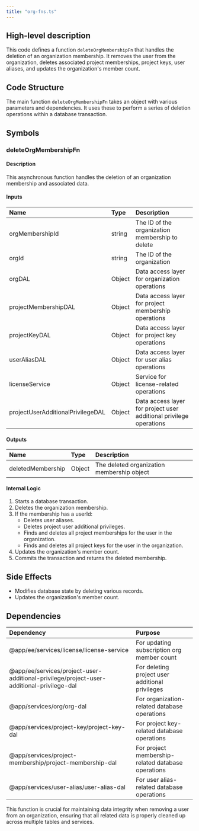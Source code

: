 ```yaml
---
title: "org-fns.ts"
---
```


## High-level description
This code defines a function `deleteOrgMembershipFn` that handles the deletion of an organization membership. It removes the user from the organization, deletes associated project memberships, project keys, user aliases, and updates the organization's member count.

## Code Structure
The main function `deleteOrgMembershipFn` takes an object with various parameters and dependencies. It uses these to perform a series of deletion operations within a database transaction.

## Symbols

### deleteOrgMembershipFn
#### Description
This asynchronous function handles the deletion of an organization membership and associated data.

#### Inputs
| Name | Type | Description |
|:-----|:-----|:------------|
| orgMembershipId | string | The ID of the organization membership to delete |
| orgId | string | The ID of the organization |
| orgDAL | Object | Data access layer for organization operations |
| projectMembershipDAL | Object | Data access layer for project membership operations |
| projectKeyDAL | Object | Data access layer for project key operations |
| userAliasDAL | Object | Data access layer for user alias operations |
| licenseService | Object | Service for license-related operations |
| projectUserAdditionalPrivilegeDAL | Object | Data access layer for project user additional privilege operations |

#### Outputs
| Name | Type | Description |
|:-----|:-----|:------------|
| deletedMembership | Object | The deleted organization membership object |

#### Internal Logic
1. Starts a database transaction.
2. Deletes the organization membership.
3. If the membership has a userId:
   - Deletes user aliases.
   - Deletes project user additional privileges.
   - Finds and deletes all project memberships for the user in the organization.
   - Finds and deletes all project keys for the user in the organization.
4. Updates the organization's member count.
5. Commits the transaction and returns the deleted membership.

## Side Effects
- Modifies database state by deleting various records.
- Updates the organization's member count.

## Dependencies
| Dependency | Purpose |
|:-----------|:--------|
| @app/ee/services/license/license-service | For updating subscription org member count |
| @app/ee/services/project-user-additional-privilege/project-user-additional-privilege-dal | For deleting project user additional privileges |
| @app/services/org/org-dal | For organization-related database operations |
| @app/services/project-key/project-key-dal | For project key-related database operations |
| @app/services/project-membership/project-membership-dal | For project membership-related database operations |
| @app/services/user-alias/user-alias-dal | For user alias-related database operations |

This function is crucial for maintaining data integrity when removing a user from an organization, ensuring that all related data is properly cleaned up across multiple tables and services.